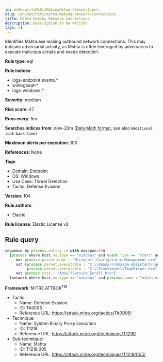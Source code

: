 ```yaml
---
id: enSecurityMshtaMakingNetworkConnections
slug: /en/security/mshta-making-network-connections
title: Mshta Making Network Connections
description: Description to be written
tags: []
---
```


<div id="mshta-making-network-connections"></div>

Identifies Mshta.exe making outbound network connections. This may indicate adversarial activity, as Mshta is often leveraged by adversaries to execute malicious scripts and evade detection.

**Rule type**: eql

**Rule indices**: 

* logs-endpoint.events.*
* winlogbeat-*
* logs-windows.*

**Severity**: medium

**Risk score**: 47

**Runs every**: 5m

**Searches indices from**: now-20m ([Date Math format](((ref))/common-options.html#date-math), see also <DocLink id="enSecurityRulesUiCreate" section="set-the-rules-schedule">`Additional look-back time`</DocLink>)

**Maximum alerts per execution**: 100

**References**: None

**Tags**: 

* Domain: Endpoint
* OS: Windows
* Use Case: Threat Detection
* Tactic: Defense Evasion

**Version**: 104

**Rule authors**: 

* Elastic

**Rule license**: Elastic License v2

## Rule query

```js
sequence by process.entity_id with maxspan=10m
  [process where host.os.type == "windows" and event.type == "start" and process.name : "mshta.exe" and
     not process.parent.name : "Microsoft.ConfigurationManagement.exe" and
     not (process.parent.executable : "C:\\Amazon\\Amazon Assistant\\amazonAssistantService.exe" or
          process.parent.executable : "C:\\TeamViewer\\TeamViewer.exe") and
     not process.args : "ADSelfService_Enroll.hta"]
  [network where host.os.type == "windows" and process.name : "mshta.exe"]

```

**Framework**: MITRE ATT&CK<sup>TM</sup>

* Tactic:
    * Name: Defense Evasion
    * ID: TA0005
    * Reference URL: https://attack.mitre.org/tactics/TA0005/
* Technique:
    * Name: System Binary Proxy Execution
    * ID: T1218
    * Reference URL: https://attack.mitre.org/techniques/T1218/
* Sub-technique:
    * Name: Mshta
    * ID: T1218.005
    * Reference URL: https://attack.mitre.org/techniques/T1218/005/

